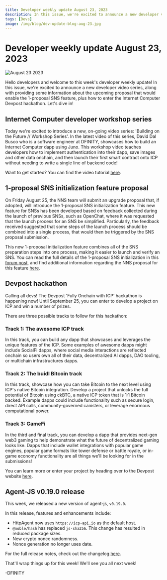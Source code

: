 ```yaml
---
title: Developer weekly update August 23, 2023
description: In this issue, we're excited to announce a new developer video series, along with providing some information about the upcoming proposal that would enable the 1-proposal SNS feature, plus how to enter the Internet Computer Devpost hackathon.
tags: [Devs]
image: /img/blog/dev-update-blog-aug-23.jpg
---
```


# Developer weekly update August 23, 2023

![August 23 2023](../../static/img/blog/dev-update-blog-aug-23.jpg)

Hello developers and welcome to this week's developer weekly update! In this issue, we're excited to announce a new developer video series, along with providing some information about the upcoming proposal that would enable the 1-proposal SNS feature, plus how to enter the Internet Computer Devpost hackathon. Let's dive in! 

## Internet Computer developer workshop series

Today we're excited to introduce a new, on-going video series: 'Building on the Future // Workshop Series'. In the latest video of this series, David Dal Busco who is a software engineer at DFINITY, showcases how to build an Internet Computer dapp using Juno. This workshop video teaches developers how to implement authentication into their dapp, save images and other data onchain, and then launch their first smart contract onto ICP without needing to write a single line of backend code! 

Want to get started? You can find the video tutorial [here](https://www.youtube.com/watch?v=mr_9XArcG9Y).


## 1-proposal SNS initialization feature proposal

On Friday August 25, the NNS team will submit an upgrade proposal that, if adopted, will introduce the 1-proposal SNS initialization feature. This new feature for SNSs has been developed based on feedback collected during the launch of previous SNSs, such as OpenChat, where it was requested that the launch process for an SNS be simplified. Particularly, the feedback received suggested that some steps of the launch process should be combined into a single process, that would then be triggered by the SNS proposal submission. 

This new 1-proposal initialization feature combines all of the SNS preparation steps into one process, making it easier to launch and verify an SNS. You can read the full details of the 1-proposal SNS initialization in this [forum post](https://forum.dfinity.org/t/enhancement-of-the-sns-launch-process-one-proposal/19548), and find additional information regarding the NNS proposal for this feature [here](https://forum.dfinity.org/t/nns-sns-update-august-25-2023/22303).

## Devpost hackathon 

Calling all devs! The Devpost 'Fully Onchain with ICP' hackathon is happening now! Until September 25, you can enter to develop a project on ICP and win a number of prizes. 

There are three possible tracks to follow for this hackathon:

### Track 1: The awesome ICP track

In this track, you can build any dapp that showcases and leverages the unique features of the ICP. Some examples of awesome dapps might include SocialFi dapps, where social media interactions are reflected onchain so users own all of their data, decentralized AI dapps, DAO tooling, or multichain infrastructures dapps. 

### Track 2: The buidl Bitcoin track

In this track, showcase how you can take Bitcoin to the next level using ICP's native Bitcoin integration. Develop a project that unlocks the full potential of Bitcoin using ckBTC, a native ICP token that is 1:1 Bitcoin backed. Example dapps could include functionality such as secure login, direct API calls, community-governed canisters, or leverage enormous computational power. 

### Track 3: GameFi

In the third and final track, you can develop a dapp that provides next-gen web3 gaming to help demonstrate what the future of decentralized gaming looks like. Dapps that include wallet integrations with popular game engines, popular game formats like tower defense or battle royale, or in-game economy functionality are all things we'll be looking for in the submissions! 

You can learn more or enter your project by heading over to the Devpost website [here](https://awesomeicp.devpost.com/?utm_source=devpost&utm_medium=twitter&utm_campaign=onchainwicp).

## Agent-JS v0.19.0 release

This week, we released a new version of agent-js, `v0.19.0`. 

In this release, features and enhancements include:

- HttpAgent now uses `https://icp-api.io` as the default host. 
- `@noble/hash` has replaced `js-sha256`. This change has resulted in reduced package sizes. 
- New crypto nonce randomness.
- Nonce generation no longer uses date. 

For the full release notes, check out the changelog [here](https://github.com/dfinity/agent-js/releases/tag/v0.19.0).

That'll wrap things up for this week! We'll see you all next week!

-DFINITY
